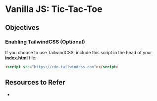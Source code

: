 
# Vanilla JS: Tic-Tac-Toe

> 



## Objectives


### Enabling TailwindCSS (Optional)

If you choose to use TailwindCSS, include this script in the head of your **index.html** file:

```html
<script src="https://cdn.tailwindcss.com"></script>
```

## Resources to Refer

- 
